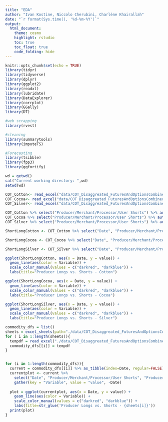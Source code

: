 ```yaml
---
title: "EDA"
author: "Ivan Kostine, Niccolo Cherubini, Charlène Khairallah"
date: "`r format(Sys.time(), '%d-%m-%Y')`"
output: 
  html_document:
    theme: cosmo
    highlight: rstudio
    toc: true
    toc_float: true
    code_folding: hide
---
```


```r
knitr::opts_chunk$set(echo = TRUE)
library(tidyr)
library(tidyverse)
library(dplyr)
library(ggplot2)
library(readxl)
library(lubridate)
library(DataExplorer)
library(corrplot)
library(GGally)
library(DT)

#web scrapping
library(rvest)

#cleaning 
library(summarytools)
library(imputeTS)

#Forecasting 
library(tsibble)
library(fpp3)
library(ggfortify)

wd = getwd()
cat("Current working directory: ",wd)
setwd(wd)

COT_Cotton<- read_excel("data/COT_Disaggreated_FuturesAndOptionsCombined.xlsx", sheet="Cotton") %>% as_tsibble(index= Date, regular=FALSE)
COT_Cocoa<- read_excel("data/COT_Disaggreated_FuturesAndOptionsCombined.xlsx", sheet="Cocoa") %>% as_tsibble(index= Date, regular=FALSE)
COT_Silver<- read_excel("data/COT_Disaggreated_FuturesAndOptionsCombined.xlsx", sheet="Silver") %>% as_tsibble(index= Date, regular=FALSE)

```


```r
COT_Cotton %>% select("Producer/Merchant/Processor/User Shorts") %>% autoplot() + labs(title = "COT Cotton", x = "Date", y = "Number of positions") 
COT_Cocoa %>% select("Producer/Merchant/Processor/User Shorts") %>% autoplot() + labs(title = "COT Cocoa", x = "Date", y = "Number of positions") 
COT_Silver %>% select("Producer/Merchant/Processor/User Shorts") %>% autoplot() + labs(title = "COT Silver", x = "Date", y = "Number of positions") 

ShortLongCotton <- COT_Cotton %>% select("Date", "Producer/Merchant/Processor/User Shorts", "Producer/Merchant/Processor/User Longs") %>% gather(key = "Variable", value = "value", -Date)

ShortLongCocoa <- COT_Cocoa %>% select("Date", "Producer/Merchant/Processor/User Shorts", "Producer/Merchant/Processor/User Longs") %>% gather(key = "Variable", value = "value", -Date)

ShortLongSilver <- COT_Silver %>% select("Date", "Producer/Merchant/Processor/User Shorts", "Producer/Merchant/Processor/User Longs") %>% gather(key = "Variable", value = "value", -Date)

ggplot(ShortLongCotton, aes(x = Date, y = value)) + 
  geom_line(aes(color = Variable)) + 
  scale_color_manual(values = c("darkred", "darkblue")) +
  labs(title="Producer Longs vs. Shorts - Cotton")

ggplot(ShortLongCocoa, aes(x = Date, y = value)) + 
  geom_line(aes(color = Variable)) + 
  scale_color_manual(values = c("darkred", "darkblue")) +
  labs(title="Producer Longs vs. Shorts - Cocoa")

ggplot(ShortLongSilver, aes(x = Date, y = value)) + 
  geom_line(aes(color = Variable)) + 
  scale_color_manual(values = c("darkred", "darkblue")) +
  labs(title="Producer Longs vs. Shorts - Silver")

```
```r
commodity_dfs = list()
sheets = excel_sheets(path="./data/COT_Disaggreated_FuturesAndOptionsCombined.xlsx")
for ( i in 1:length(sheets)){
  tempdf = read_excel("./data/COT_Disaggreated_FuturesAndOptionsCombined.xlsx", sheet=sheets[i])
  commodity_dfs[[i]] = tempdf
}

```



```r

```

```r

for (i in 1:length(commodity_dfs)){
  current = commodity_dfs[[i]] %>% as_tibble(index=Date, regular=FALSE) 
  currentplot <- current %>% 
    select("Date", "Producer/Merchant/Processor/User Shorts", "Producer/Merchant/Processor/User Longs") %>% 
    gather(key = "Variable", value = "value", -Date)
  
  plot = ggplot(currentplot, aes(x = Date, y = value)) + 
    geom_line(aes(color = Variable)) + 
    scale_color_manual(values = c("darkred", "darkblue")) +
    labs(title=str_glue('Producer Longs vs. Shorts - {sheets[i]}'))
  print(plot)
}


```

